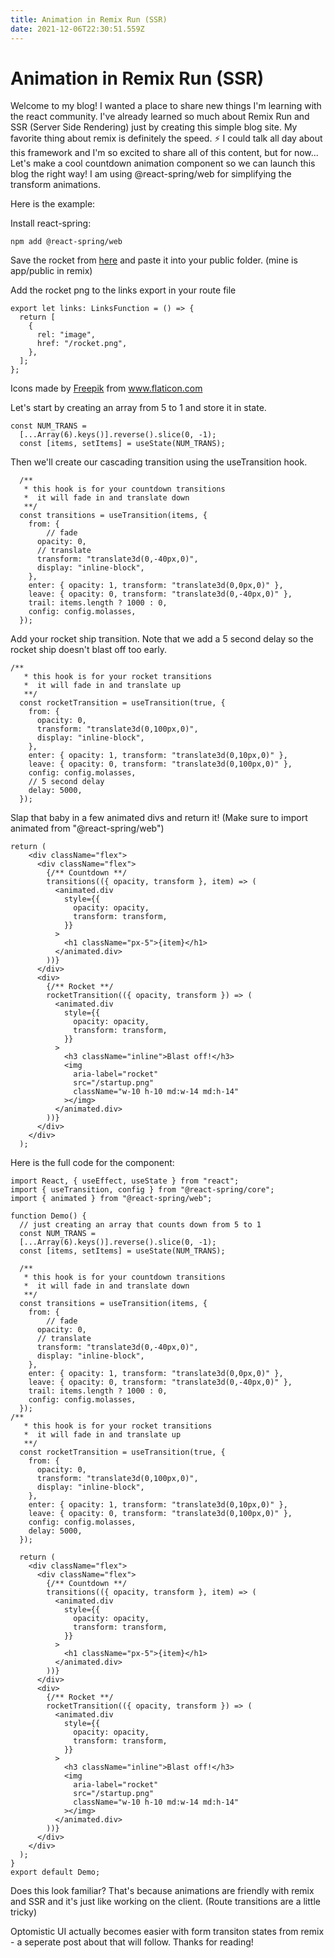 ```yaml
---
title: Animation in Remix Run (SSR)
date: 2021-12-06T22:30:51.559Z
---
```


# Animation in Remix Run (SSR)

Welcome to my blog! I wanted a place to share new things I'm learning with the react community.
I've already learned so much about Remix Run and SSR (Server Side Rendering) just by creating this simple blog site.
My favorite thing about remix is definitely the speed. ⚡
I could talk all day about this framework and I'm so excited to share all of this content, but for now... Let's make a cool countdown animation component so we can launch
this blog the right way! I am using @react-spring/web for simplifying the transform animations. 

Here is the example:


<Demo />

Install react-spring:

```
npm add @react-spring/web
```

Save the rocket from [here](/rocket.png) and paste it into your public folder. (mine is app/public in remix)

Add the rocket png to the links export in your route file 

```tsx filename=app/posts/$slug.tsx
export let links: LinksFunction = () => {
  return [
    {
      rel: "image",
      href: "/rocket.png",
    },
  ];
};
```

<div>Icons made by <a href="https://www.freepik.com" title="Freepik">Freepik</a> from <a href="https://www.flaticon.com/" title="Flaticon">www.flaticon.com</a></div>

Let's start by creating an array from 5 to 1 and store it in state.

```tsx filename=app/components/CountDown.tsx
const NUM_TRANS = 
  [...Array(6).keys()].reverse().slice(0, -1);
  const [items, setItems] = useState(NUM_TRANS);
```

Then we'll create our cascading transition using the useTransition hook.

```tsx filename=app/components/CountDown.tsx
  /**
   * this hook is for your countdown transitions
   *  it will fade in and translate down
   **/
  const transitions = useTransition(items, {
    from: {
        // fade
      opacity: 0,
      // translate
      transform: "translate3d(0,-40px,0)",
      display: "inline-block",
    },
    enter: { opacity: 1, transform: "translate3d(0,0px,0)" },
    leave: { opacity: 0, transform: "translate3d(0,-40px,0)" },
    trail: items.length ? 1000 : 0,
    config: config.molasses,
  });
```

Add your rocket ship transition. Note that we add a 5 second delay
so the rocket ship doesn't blast off too early.

```tsx filename=app/components/CountDown.tsx
/**
   * this hook is for your rocket transitions
   *  it will fade in and translate up
   **/
  const rocketTransition = useTransition(true, {
    from: {
      opacity: 0,
      transform: "translate3d(0,100px,0)",
      display: "inline-block",
    },
    enter: { opacity: 1, transform: "translate3d(0,10px,0)" },
    leave: { opacity: 0, transform: "translate3d(0,100px,0)" },
    config: config.molasses,
    // 5 second delay
    delay: 5000,
  });
```

Slap that baby in a few animated divs and return it! (Make sure to import animated from "@react-spring/web")

```tsx filename=app/components/CountDown.tsx
return (
    <div className="flex">
      <div className="flex">
        {/** Countdown **/ 
        transitions(({ opacity, transform }, item) => (
          <animated.div
            style={{
              opacity: opacity,
              transform: transform,
            }}
          >
            <h1 className="px-5">{item}</h1>
          </animated.div>
        ))}
      </div>
      <div>
        {/** Rocket **/ 
        rocketTransition(({ opacity, transform }) => (
          <animated.div
            style={{
              opacity: opacity,
              transform: transform,
            }}
          >
            <h3 className="inline">Blast off!</h3>
            <img
              aria-label="rocket"
              src="/startup.png"
              className="w-10 h-10 md:w-14 md:h-14"
            ></img>
          </animated.div>
        ))}
      </div>
    </div>
  );
```

Here is the full code for the component:

```tsx filename=app/components/CountDown.tsx
import React, { useEffect, useState } from "react";
import { useTransition, config } from "@react-spring/core";
import { animated } from "@react-spring/web";

function Demo() {
  // just creating an array that counts down from 5 to 1
  const NUM_TRANS = 
  [...Array(6).keys()].reverse().slice(0, -1);
  const [items, setItems] = useState(NUM_TRANS);

  /**
   * this hook is for your countdown transitions
   *  it will fade in and translate down
   **/
  const transitions = useTransition(items, {
    from: {
        // fade
      opacity: 0,
      // translate
      transform: "translate3d(0,-40px,0)",
      display: "inline-block",
    },
    enter: { opacity: 1, transform: "translate3d(0,0px,0)" },
    leave: { opacity: 0, transform: "translate3d(0,-40px,0)" },
    trail: items.length ? 1000 : 0,
    config: config.molasses,
  });
/**
   * this hook is for your rocket transitions
   *  it will fade in and translate up
   **/
  const rocketTransition = useTransition(true, {
    from: {
      opacity: 0,
      transform: "translate3d(0,100px,0)",
      display: "inline-block",
    },
    enter: { opacity: 1, transform: "translate3d(0,10px,0)" },
    leave: { opacity: 0, transform: "translate3d(0,100px,0)" },
    config: config.molasses,
    delay: 5000,
  });

  return (
    <div className="flex">
      <div className="flex">
        {/** Countdown **/ 
        transitions(({ opacity, transform }, item) => (
          <animated.div
            style={{
              opacity: opacity,
              transform: transform,
            }}
          >
            <h1 className="px-5">{item}</h1>
          </animated.div>
        ))}
      </div>
      <div>
        {/** Rocket **/ 
        rocketTransition(({ opacity, transform }) => (
          <animated.div
            style={{
              opacity: opacity,
              transform: transform,
            }}
          >
            <h3 className="inline">Blast off!</h3>
            <img
              aria-label="rocket"
              src="/startup.png"
              className="w-10 h-10 md:w-14 md:h-14"
            ></img>
          </animated.div>
        ))}
      </div>
    </div>
  );
}
export default Demo;
```

Does this look familiar? That's because animations are friendly with remix and SSR and it's just like working on the client. (Route transitions are a little tricky)

Optomistic UI actually becomes easier with form transiton states from remix - a seperate post about that will follow. Thanks for reading!
